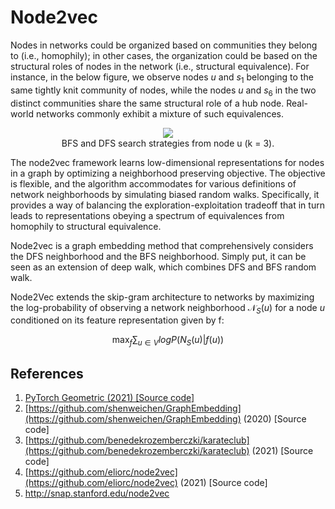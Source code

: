 # Node2vec

Nodes in networks could be organized based on communities they belong to (i.e., homophily); in other cases, the organization could be based on the structural roles of nodes in the network (i.e., structural equivalence). For instance, in the below figure, we observe nodes $u$ and $s_1$ belonging to the same tightly knit community of nodes, while the nodes $u$ and $s_6$ in the two distinct communities share the same structural role of a hub node. Real-world networks commonly exhibit a mixture of such equivalences.

<p><center><figure><img src='https://github.com/recohut/graph-embeddings/raw/3ae14e9b7e26389dede9d33d96465a674b8acd21/docs/_images/C039027_1.png'/><figcaption>BFS and DFS search strategies from node u (k = 3).</figcaption></figure></center></p>

The node2vec framework learns low-dimensional representations for nodes in a graph by optimizing a neighborhood preserving objective. The objective is flexible, and the algorithm accommodates for various definitions of network neighborhoods by simulating biased random walks. Specifically, it provides a way of balancing the exploration-exploitation tradeoff that in turn leads to representations obeying a spectrum of equivalences from homophily to structural equivalence.

Node2vec is a graph embedding method that comprehensively considers the DFS neighborhood and the BFS neighborhood. Simply put, it can be seen as an extension of deep walk, which combines DFS and BFS random walk.

Node2Vec extends the skip-gram architecture to networks by maximizing the log-probability of observing a network neighborhood $\mathcal{N}_S(u)$ for a node $u$ conditioned on its feature representation given by f:

$$\max_f \sum_{u \in V}logP(N_S(u) \vert f(u))$$

## References

1. [PyTorch Geometric (2021) [Source code]](https://pytorch-geometric.readthedocs.io/en/latest/modules/nn.html?highlight=node2vec#torch_geometric.nn.models.Node2Vec)
2. [https://github.com/shenweichen/GraphEmbedding](https://github.com/shenweichen/GraphEmbedding) (2020) [Source code]
3. [https://github.com/benedekrozemberczki/karateclub](https://github.com/benedekrozemberczki/karateclub) (2021) [Source code]
4. [https://github.com/eliorc/node2vec](https://github.com/eliorc/node2vec) (2021) [Source code]
5. http://snap.stanford.edu/node2vec

